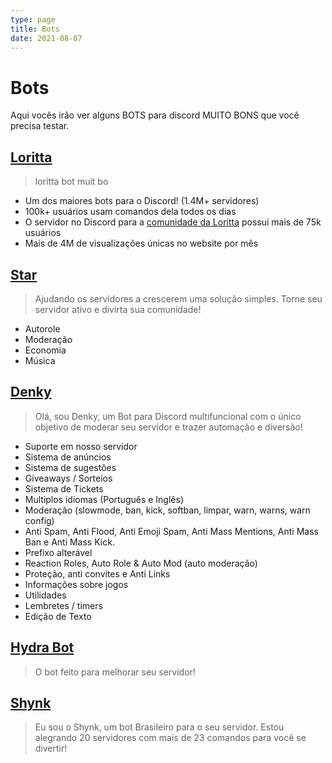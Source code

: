 ```yaml
---
type: page
title: Bots
date: 2021-08-07
---
```

# Bots
Aqui vocês irão ver alguns BOTS para discord MUITO BONS que você precisa testar.

## [Loritta](https://discordapp.com/oauth2/authorize?client_id=297153970613387264&scope=bot+identify+guilds+email+applications.commands&permissions=2080374975&response_type=code&redirect_uri=https://loritta.website/dashboard)
> loritta bot muit bo

- Um dos maiores bots para o Discord! (1.4M+ servidores)
- 100k+ usuários usam comandos dela todos os dias
- O servidor no Discord para a [comunidade da Loritta](https://discord.gg/lori) possui mais de 75k usuários
- Mais de 4M de visualizações únicas no website por mês

## [Star](https://top.gg/bot/719524114536333342/invite)
> Ajudando os servidores a crescerem uma solução simples. Torne seu servidor ativo e divirta sua comunidade!

- Autorole
- Moderação
- Economia
- Música

## [Denky](https://denky.lori.fun/add)
> Olá, sou Denky, um Bot para Discord multifuncional com o único objetivo de moderar seu servidor e trazer automação e diversão!

- Suporte em nosso servidor
- Sistema de anúncios
- Sistema de sugestões
- Giveaways / Sorteios
- Sistema de Tickets
- Multiplos idiomas (Português e Inglês)
- Moderação (slowmode, ban, kick, softban, limpar, warn, warns, warn config)
- Anti Spam, Anti Flood, Anti Emoji Spam, Anti Mass Mentions, Anti Mass Ban e Anti Mass Kick.
- Prefixo alterável
- Reaction Roles, Auto Role & Auto Mod (auto moderação)
- Proteção, anti convites e Anti Links
- Informações sobre jogos
- Utilidades
- Lembretes / timers
- Edição de Texto 

## [Hydra Bot](https://hydrabot.xyz/invite)
> O bot feito para melhorar seu servidor!

## [Shynk](https://discordapp.com/oauth2/authorize?client_id=752276908275925072&scope=bot&permissions=2080374975)
> Eu sou o Shynk, um bot Brasileiro para o seu servidor. Estou alegrando 20 servidores com mais de 23 comandos para você se divertir!